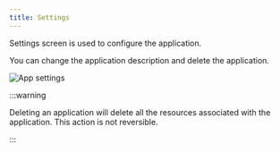 ```yaml
---
title: Settings
---
```


Settings screen is used to configure the application.

You can change the application description and delete the application.

<img src="/img/app-settings.png" alt="App settings" className="image" />

:::warning

Deleting an application will delete all the resources associated with the application. This action is not reversible.

:::
